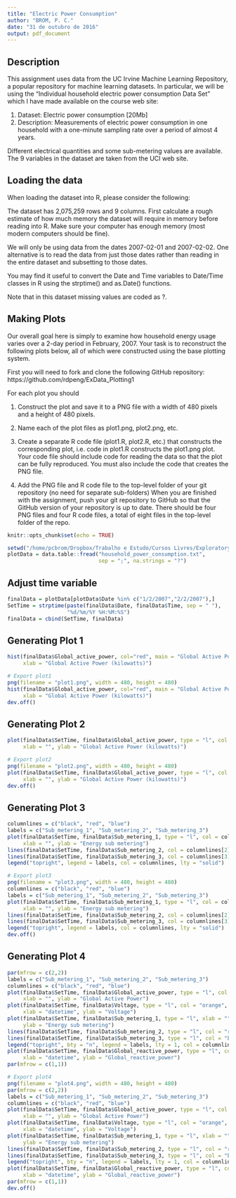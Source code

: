 ```yaml
---
title: "Electric Power Consumption"
author: "BROM, P. C."
date: "31 de outubro de 2016"
output: pdf_document
---
```


## Description

This assignment uses data from the UC Irvine Machine Learning Repository, a popular repository for machine learning datasets. In particular, we will be using the “Individual household electric power consumption Data Set” which I have made available on the course web site:

1. Dataset: Electric power consumption [20Mb]
2. Description: Measurements of electric power consumption in one household with a one-minute sampling rate over a period of almost 4 years. 

Different electrical quantities and some sub-metering values are available. The 9 variables in the dataset are taken from the UCI web site.

## Loading the data

When loading the dataset into R, please consider the following:

The dataset has 2,075,259 rows and 9 columns. First calculate a rough estimate of how much memory the dataset will require in memory before reading into R. Make sure your computer has enough memory (most modern computers should be fine).

We will only be using data from the dates 2007-02-01 and 2007-02-02. One alternative is to read the data from just those dates rather than reading in the entire dataset and subsetting to those dates.

You may find it useful to convert the Date and Time variables to Date/Time classes in R using the strptime() and as.Date() functions.

Note that in this dataset missing values are coded as ?.

## Making Plots
 
Our overall goal here is simply to examine how household energy usage varies over a 2-day period in February, 2007. Your task is to reconstruct the following plots below, all of which were constructed using the base plotting system.
 
First you will need to fork and clone the following GitHub repository: https://github.com/rdpeng/ExData_Plotting1

For each plot you should

1. Construct the plot and save it to a PNG file with a width of 480 pixels and a height of 480 pixels.

2. Name each of the plot files as plot1.png, plot2.png, etc.

3. Create a separate R code file (plot1.R, plot2.R, etc.) that constructs the  corresponding plot, i.e. code in plot1.R constructs the plot1.png plot. Your code file should include code for reading the data so that the plot can be fully reproduced. You must also include the code that creates the PNG file. 

4. Add the PNG file and R code file to the top-level folder of your git repository (no need for separate sub-folders) When you are finished with the assignment, push your git repository to GitHub so that the GitHub version of your repository is up to date. There should be four PNG files and four R code files, a total of eight files in the top-level folder of the repo.


```r
knitr::opts_chunk$set(echo = TRUE)
```

```r
setwd("/home/pcbrom/Dropbox/Trabalho e Estudo/Cursos Livres/Exploratory Data Analysis/p_w1")
plotData = data.table::fread("household_power_consumption.txt", 
                             sep = ";", na.strings = "?")
```

## Adjust time variable

```r
finalData = plotData[plotData$Date %in% c("1/2/2007","2/2/2007"),]
SetTime = strptime(paste(finalData$Date, finalData$Time, sep = " "), 
                   "%d/%m/%Y %H:%M:%S")
finalData = cbind(SetTime, finalData)
```

## Generating Plot 1

```r
hist(finalData$Global_active_power, col="red", main = "Global Active Power", 
     xlab = "Global Active Power (kilowatts)")

# Export plot1
png(filename = "plot1.png", width = 480, height = 480)
hist(finalData$Global_active_power, col="red", main = "Global Active Power", 
     xlab = "Global Active Power (kilowatts)")
dev.off()
```

## Generating Plot 2

```r
plot(finalData$SetTime, finalData$Global_active_power, type = "l", col = "black",
     xlab = "", ylab = "Global Active Power (kilowatts)")

# Export plot2
png(filename = "plot2.png", width = 480, height = 480)
plot(finalData$SetTime, finalData$Global_active_power, type = "l", col = "black",
     xlab = "", ylab = "Global Active Power (kilowatts)")
dev.off()
```

## Generating Plot 3

```r
columnlines = c("black", "red", "blue")
labels = c("Sub_metering_1", "Sub_metering_2", "Sub_metering_3")
plot(finalData$SetTime, finalData$Sub_metering_1, type = "l", col = columnlines[1],
     xlab = "", ylab = "Energy sub metering")
lines(finalData$SetTime, finalData$Sub_metering_2, col = columnlines[2])
lines(finalData$SetTime, finalData$Sub_metering_3, col = columnlines[3])
legend("topright", legend = labels, col = columnlines, lty = "solid")

# Export plot3
png(filename = "plot3.png", width = 480, height = 480)
columnlines = c("black", "red", "blue")
labels = c("Sub_metering_1", "Sub_metering_2", "Sub_metering_3")
plot(finalData$SetTime, finalData$Sub_metering_1, type = "l", col = columnlines[1],
     xlab = "", ylab = "Energy sub metering")
lines(finalData$SetTime, finalData$Sub_metering_2, col = columnlines[2])
lines(finalData$SetTime, finalData$Sub_metering_3, col = columnlines[3])
legend("topright", legend = labels, col = columnlines, lty = "solid")
dev.off()
```

## Generating Plot 4

```r
par(mfrow = c(2,2))
labels = c("Sub_metering_1", "Sub_metering_2", "Sub_metering_3")
columnlines = c("black", "red", "blue")
plot(finalData$SetTime, finalData$Global_active_power, type = "l", col = "green",
     xlab = "", ylab = "Global Active Power")
plot(finalData$SetTime, finalData$Voltage, type = "l", col = "orange", 
     xlab = "datetime", ylab = "Voltage")
plot(finalData$SetTime, finalData$Sub_metering_1, type = "l", xlab = "", 
     ylab = "Energy sub metering")
lines(finalData$SetTime, finalData$Sub_metering_2, type = "l", col = "red")
lines(finalData$SetTime, finalData$Sub_metering_3, type = "l", col = "blue")
legend("topright", bty = "n", legend = labels, lty = 1, col = columnlines)
plot(finalData$SetTime, finalData$Global_reactive_power, type = "l", col = "blue",
     xlab = "datetime", ylab = "Global_reactive_power")
par(mfrow = c(1,1))

# Export plot4
png(filename = "plot4.png", width = 480, height = 480)
par(mfrow = c(2,2))
labels = c("Sub_metering_1", "Sub_metering_2", "Sub_metering_3")
columnlines = c("black", "red", "blue")
plot(finalData$SetTime, finalData$Global_active_power, type = "l", col = "green",
     xlab = "", ylab = "Global Active Power")
plot(finalData$SetTime, finalData$Voltage, type = "l", col = "orange", 
     xlab = "datetime", ylab = "Voltage")
plot(finalData$SetTime, finalData$Sub_metering_1, type = "l", xlab = "", 
     ylab = "Energy sub metering")
lines(finalData$SetTime, finalData$Sub_metering_2, type = "l", col = "red")
lines(finalData$SetTime, finalData$Sub_metering_3, type = "l", col = "blue")
legend("topright", bty = "n", legend = labels, lty = 1, col = columnlines)
plot(finalData$SetTime, finalData$Global_reactive_power, type = "l", col = "blue",
     xlab = "datetime", ylab = "Global_reactive_power")
par(mfrow = c(1,1))
dev.off()
```